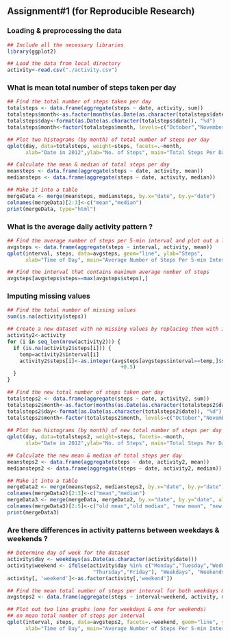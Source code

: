## Assignment#1 (for Reproducible Research)

### Loading & preprocessing the data
```r
## Include all the necessary libraries
library(ggplot2)

## Load the data from local directory
activity<-read.csv("./activity.csv")
```

### What is mean total number of steps taken per day
```r
## Find the total number of steps taken per day
totalsteps <- data.frame(aggregate(steps ~ date, activity, sum))
totalsteps$month<-as.factor(months(as.Date(as.character(totalsteps$date))))
totalsteps$day<-format(as.Date(as.character(totalsteps$date)), "%d")
totalsteps$month<-factor(totalsteps$month, levels=c("October","November"))

## Plot two histograms (by month) of total number of steps per day
qplot(day, data=totalsteps, weight=steps, facets=.~month,
      xlab="Date in 2012",ylab="No. of Steps", main="Total Steps Per Day")

## Calculate the mean & median of total steps per day
meansteps <- data.frame(aggregate(steps ~ date, activity, mean))
mediansteps <- data.frame(aggregate(steps ~ date, activity, median))

## Make it into a table
mergeData <- merge(meansteps, mediansteps, by.x="date", by.y="date")
colnames(mergeData)[2:3]<-c("mean","median")
print(mergeData, type="html")
```

### What is the average daily activity pattern ?
```r
## Find the average number of steps per 5-min interval and plot out a line graph
avgsteps <- data.frame(aggregate(steps ~ interval, activity, mean))
qplot(interval, steps, data=avgsteps, geom="line", ylab="Steps",
      xlab="Time of Day", main="Average Number of Steps Per 5-min Interval")

## Find the interval that contains maximum average number of steps
avgsteps[avgsteps$steps==max(avgsteps$steps),]
```

### Imputing missing values
```r
## Find the total number of missing values
sum(is.na(activity$steps))

## Create a new dataset with no missing values by replacing them with interval mean
activity2<-activity
for (i in seq_len(nrow(activity2))) {
  if (is.na(activity2$steps[i])) {
    temp=activity2$interval[i]
    activity2$steps[i]<-as.integer(avgsteps[avgsteps$interval==temp,]$steps
                                     +0.5)
  }
}

## Find the new total number of steps taken per day
totalsteps2 <- data.frame(aggregate(steps ~ date, activity2, sum))
totalsteps2$month<-as.factor(months(as.Date(as.character(totalsteps2$date))))
totalsteps2$day<-format(as.Date(as.character(totalsteps2$date)), "%d")
totalsteps2$month<-factor(totalsteps2$month, levels=c("October","November"))
  
## Plot two histograms (by month) of new total number of steps per day
qplot(day, data=totalsteps2, weight=steps, facets=.~month,
      xlab="Date in 2012",ylab="No. of Steps", main="Total Steps Per Day")

## Calculate the new mean & median of total steps per day
meansteps2 <- data.frame(aggregate(steps ~ date, activity2, mean))
mediansteps2 <- data.frame(aggregate(steps ~ date, activity2, median))

## Make it into a table
mergeData2 <- merge(meansteps2, mediansteps2, by.x="date", by.y="date")
colnames(mergeData2)[2:3]<-c("mean","median")
mergeData3 <- merge(mergeData, mergeData2, by.x="date", by.y="date", all=T)
colnames(mergeData3)[2:5]<-c("old mean","old median", "new mean", "new median")
print(mergeData3)
```

### Are there differences in activity patterns between weekdays & weekends ?
```r
## Determine day of week for the dataset
activity$day <- weekdays(as.Date(as.character(activity$date)))
activity$weekend <- ifelse(activity$day %in% c("Monday","Tuesday","Wednesday",
                            "Thursday","Friday"), "Weekdays", "Weekends")
activity[, 'weekend']<-as.factor(activity[,'weekend'])

## Find the mean total number of steps per interval for both weekdays & weekends
avgsteps2 <- data.frame(aggregate(steps ~ interval+weekend, activity, mean))

## Plot out two line graphs (one for weekdays & one for weekends) 
## on mean total number of steps per interval
qplot(interval, steps, data=avgsteps2, facets=.~weekend, geom="line", ylab="Steps",
      xlab="Time of Day", main="Average Number of Steps Per 5-min Interval")

```
